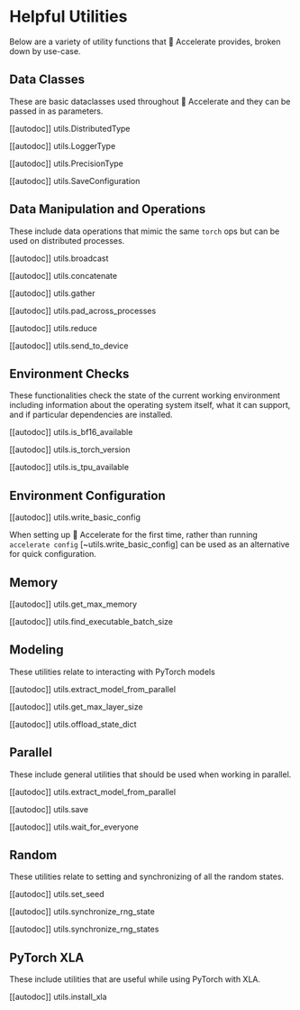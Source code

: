 <!--Copyright 2021 The HuggingFace Team. All rights reserved.

Licensed under the Apache License, Version 2.0 (the "License"); you may not use this file except in compliance with
the License. You may obtain a copy of the License at

http://www.apache.org/licenses/LICENSE-2.0

Unless required by applicable law or agreed to in writing, software distributed under the License is distributed on
an "AS IS" BASIS, WITHOUT WARRANTIES OR CONDITIONS OF ANY KIND, either express or implied. See the License for the
specific language governing permissions and limitations under the License.
-->

# Helpful Utilities

Below are a variety of utility functions that 🤗 Accelerate provides, broken down by use-case. 

## Data Classes

These are basic dataclasses used throughout 🤗 Accelerate and they can be passed in as parameters.

[[autodoc]] utils.DistributedType

[[autodoc]] utils.LoggerType

[[autodoc]] utils.PrecisionType

[[autodoc]] utils.SaveConfiguration

## Data Manipulation and Operations

These include data operations that mimic the same `torch` ops but can be used on distributed processes.

[[autodoc]] utils.broadcast

[[autodoc]] utils.concatenate

[[autodoc]] utils.gather

[[autodoc]] utils.pad_across_processes

[[autodoc]] utils.reduce

[[autodoc]] utils.send_to_device

## Environment Checks

These functionalities check the state of the current working environment including information about the operating system itself, what it can support, and if particular dependencies are installed. 

[[autodoc]] utils.is_bf16_available

[[autodoc]] utils.is_torch_version

[[autodoc]] utils.is_tpu_available

## Environment Configuration

[[autodoc]] utils.write_basic_config

When setting up 🤗 Accelerate for the first time, rather than running `accelerate config` [~utils.write_basic_config] can be used as an alternative for quick configuration.

## Memory

[[autodoc]] utils.get_max_memory

[[autodoc]] utils.find_executable_batch_size

## Modeling

These utilities relate to interacting with PyTorch models

[[autodoc]] utils.extract_model_from_parallel

[[autodoc]] utils.get_max_layer_size

[[autodoc]] utils.offload_state_dict


## Parallel

These include general utilities that should be used when working in parallel.

[[autodoc]] utils.extract_model_from_parallel

[[autodoc]] utils.save

[[autodoc]] utils.wait_for_everyone


## Random

These utilities relate to setting and synchronizing of all the random states.

[[autodoc]] utils.set_seed

[[autodoc]] utils.synchronize_rng_state

[[autodoc]] utils.synchronize_rng_states


## PyTorch XLA

These include utilities that are useful while using PyTorch with XLA.

[[autodoc]] utils.install_xla
